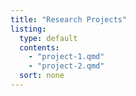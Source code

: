 ```yaml
---
title: "Research Projects"
listing:
  type: default
  contents:
    - "project-1.qmd"
    - "project-2.qmd"
  sort: none
---
```

